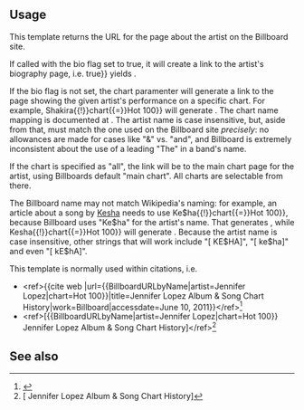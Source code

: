 {{Documentation subpage}}
<!-- Categories and interwikis go at the bottom of this page. -->

== Usage ==
This template returns the URL for the page about the artist on the Billboard site. 

If called with the bio flag set to true, it will create a link to the artist's biography page, i.e. {{tlx|BillboardURLbyName|artist=Diddy|bio{{=}}true}} yields {{BillboardURLbyName|artist=Diddy|bio=true}}.

If the bio flag is not set, the chart paramenter will generate a link to the page showing the  given artist's performance on a specific chart. For example, {{tlx|BillboardURLbyName|artist{{=}}Shakira{{!}}chart{{=}}Hot 100}} will generate {{BillboardURLbyName|artist=Shakira|chart=Hot 100}}. The chart name mapping is documented at {{tl|BillboardChartNum}}. The artist name is case insensitive, but, aside from that, must match the one used on the Billboard site ''precisely'': no allowances are made for cases like "&" vs. "and", and Billboard is extremely inconsistent about the use of a leading "The" in a band's name. 

If the chart is specified as "all", the link will be to the main chart page for the artist, using Billboards default "main chart". All charts are selectable from there.

The Billboard name may not match Wikipedia's naming: for example, an article about a song by [[Kesha]] needs to use {{tlx|BillboardURLbyName|artist{{=}}Ke$ha{{!}}chart{{=}}Hot 100}}, because Billboard uses "Ke$ha" for the artist's name. That generates {{BillboardURLbyName|artist=Ke$ha|chart=Hot 100}}, while {{tlx|BillboardURLbyName|artist{{=}}Kesha{{!}}chart{{=}}Hot 100}} will generate {{BillboardURLbyName|artist=Kesha|chart=Hot 100}}. Because the artist name is case insensitive, other strings that will work include "[{{BillboardURLbyName|artist=KE$HA|chart=Hot 100}} KE$HA]", "[{{BillboardURLbyName|artist=ke$ha|chart=Hot 100}} ke$ha]" and even "[{{BillboardURLbyName|artist=kE$hA|chart=Hot 100}} kE$hA]".

This template is normally used within citations, i.e.

*<nowiki><ref>{{cite web |url={{BillboardURLbyName|artist=Jennifer Lopez|chart=Hot 100}}|title=Jennifer Lopez Album & Song Chart History|work=Billboard|accessdate=June 10, 2011}}</ref></nowiki><ref>{{cite web |url={{BillboardURLbyName|artist=Jennifer Lopez|chart=Hot 100}}|title=Jennifer Lopez Album & Song Chart History|work=Billboard|accessdate=June 10, 2011}}</ref>
*<nowiki><ref>[{{BillboardURLbyName|artist=Jennifer Lopez|chart=Hot 100}} Jennifer Lopez Album & Song Chart History]</ref></nowiki><ref>[{{BillboardURLbyName|artist=Jennifer Lopez|chart=Hot 100}} Jennifer Lopez Album & Song Chart History]</ref>

{{reflist}}

== See also ==

<includeonly>
<!-- Categories and interwikis go here: -->